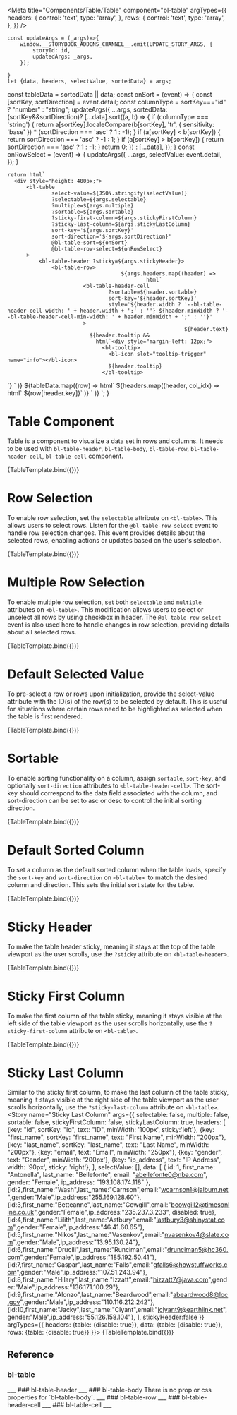 
<Meta
		title="Components/Table/Table"
		component="bl-table"
		argTypes={{
			headers: {
				control: 'text',
				type: 'array',
			},
			rows: {
				control: 'text',
				type: 'array',
			},
		}}
/>

	const updateArgs = (_args)=>{
		window.__STORYBOOK_ADDONS_CHANNEL__.emit(UPDATE_STORY_ARGS, {
			storyId: id,
			updatedArgs: _args,
		});

	}
	let {data, headers, selectValue, sortedData} = args;
  const tableData = sortedData || data;
	const onSort = (event) => {
		const [sortKey, sortDirection] = event.detail;
    const columnType = sortKey==="id" ? "number" : "string";
		updateArgs({
			...args,
			sortedData: (sortKey&&sortDirection)? [...data].sort((a, b) => {
        if (columnType === 'string') {
          return a[sortKey].localeCompare(b[sortKey], 'tr', { sensitivity: 'base' }) * (sortDirection === 'asc' ? 1 : -1);
        }
        if (a[sortKey] < b[sortKey]) {
          return sortDirection === 'asc' ? -1 : 1;
        }
        if (a[sortKey] > b[sortKey]) {
          return sortDirection === 'asc' ? 1 : -1;
        }
        return 0;
			}) : [...data],
		});
	}
	const onRowSelect = (event) => {
		updateArgs({
			...args,
			selectValue: event.detail,
		});
	}

	return html`
      <div style="height: 400px;">
          <bl-table
                  select-value=${JSON.stringify(selectValue)}
                  ?selectable=${args.selectable}
                  ?multiple=${args.multiple}
                  ?sortable=${args.sortable}
                  ?sticky-first-column=${args.stickyFirstColumn}
                  ?sticky-last-column=${args.stickyLastColumn}
                  sort-key='${args.sortKey}'
                  sort-direction='${args.sortDirection}'
                  @bl-table-sort=${onSort}
                  @bl-table-row-select=${onRowSelect}
          >
              <bl-table-header ?sticky=${args.stickyHeader}>
                  <bl-table-row>
										${args.headers.map((header) =>
												html`
                            <bl-table-header-cell
                                    ?sortable=${header.sortable}
                                    sort-key='${header.sortKey}'
                                    style='${header.width ? '--bl-table-header-cell-width: ' + header.width + ';' : ''} ${header.minWidth ? '--bl-table-header-cell-min-width: ' + header.minWidth + ';' : ''}'
                            >
															${header.text}
                              ${header.tooltip &&
                                html`<div style="margin-left: 12px;">
                                  <bl-tooltip>
                                    <bl-icon slot="tooltip-trigger" name="info"></bl-icon>
                                    ${header.tooltip}
                                  </bl-tooltip>
</div>`}
                            </bl-table-header-cell>`
										)}
                  </bl-table-row>
              </bl-table-header>
              <bl-table-body>${tableData.map((row) =>
										html`<bl-table-row selection-key="row-${row.id}">
													${headers.map((header, col_idx) =>
															html`<bl-table-cell ?disable-selection=${col_idx === 0 && row.disabled}> ${row[header.key]}</bl-table-cell>`
													)}
                        </bl-table-row>`
								)}</bl-table-body>
          </bl-table>
      </div>
	`;
}

# Table Component

Table is a component to visualize a data set in rows and columns. It needs to be used with `bl-table-header`, `bl-table-body`, `bl-table-row`, `bl-table-header-cell`, `bl-table-cell` component.

<Canvas>
  <Story name="Basic Usage" args={{
    selectable: true,
    multiple: true,
    sortable: true,
    stickyFirstColumn: true,
    stickyLastColumn: true,
    headers: [
      {key: "id", sortKey: "id", text: "ID", minWidth: '100px', sticky:'left'},
      {key: "first_name", sortKey: "first_name", text: "First Name", minWidth: "100px"},
      {key: "last_name", sortKey: "last_name", text: "Last Name", width: "150px", minWidth: "100px"},
      {key: "email", text: "Email", width: "250px", minWidth: "250px"},
      {key: "gender", text: "Gender", width: '85px'},
      {key: "ip_address", text: "IP Address", width: '90px', sticky: 'right', tooltip: 'Ip address of end user'},
    ],
	  selectValue: ["row-1","row-4"],
    data: [
      {
        id: 1,
        first_name: "Antonella",
        last_name: "Bellefonte",
        email: "abellefonte0@nba.com",
        gender: "Female",
        ip_address: "193.108.174.118"
      },
      {id:2,first_name:"Wash",last_name:"Carnson",email:"wcarnson1@jalbum.net",gender:"Male",ip_address:"255.169.128.60"},
      {id:3,first_name:"Betteanne",last_name:"Cowgill",email:"bcowgill2@timesonline.co.uk",gender:"Female",ip_address:"235.237.3.233", disabled: true},
      {id:4,first_name:"Lilith",last_name:"Astbury",email:"lastbury3@shinystat.com",gender:"Female",ip_address:"46.41.60.65"},
      {id:5,first_name:"Nikos",last_name:"Vasenkov",email:"nvasenkov4@slate.com",gender:"Male",ip_address:"13.95.130.24"},
      {id:6,first_name:"Drucill",last_name:"Runciman",email:"drunciman5@hc360.com",gender:"Female",ip_address:"185.192.50.41"},
      {id:7,first_name:"Gaspar",last_name:"Falls",email:"gfalls6@howstuffworks.com",gender:"Male",ip_address:"107.51.243.94"},
      {id:8,first_name:"Hilary",last_name:"Izzatt",email:"hizzatt7@java.com",gender:"Male",ip_address:"136.171.100.29"},
      {id:9,first_name:"Alonzo",last_name:"Beardwood",email:"abeardwood8@loc.gov",gender:"Male",ip_address:"110.116.212.242"},
      {id:10,first_name:"Jacky",last_name:"Clyant",email:"jclyant9@earthlink.net",gender:"Male",ip_address:"55.126.158.104"},
    ],
    stickyHeader:true
  }} argTypes={{
    headers: {table: {disable: true}},
    data: {table: {disable: true}},
    rows: {table: {disable: true}}
  }}>
    {TableTemplate.bind({})}
  </Story>
</Canvas>


# Row Selection

To enable row selection, set the `selectable` attribute on `<bl-table>`. This allows users to select rows. Listen for the `@bl-table-row-select` event to handle row selection changes. This event provides details about the selected rows, enabling actions or updates based on the user's selection.

<Canvas>
  <Story name="Row Selection" args={{
    selectable: true,
    multiple: false,
    sortable: false,
    stickyFirstColumn: false,
    stickyLastColumn: false,
    headers: [
      {key: "id", sortKey: "id", text: "ID", minWidth: '100px', sticky:'left'},
      {key: "first_name", sortKey: "first_name", text: "First Name", minWidth: "200px"},
      {key: "last_name", sortKey: "last_name", text: "Last Name", minWidth: "200px"},
      {key: "email", text: "Email", minWidth: "250px"},
      {key: "gender", text: "Gender", minWidth: '200px'},
      {key: "ip_address", text: "IP Address", width: '90px', sticky: 'right'},
    ],
    selectValue: [],
    data: [
      {
        id: 1,
        first_name: "Antonella",
        last_name: "Bellefonte",
        email: "abellefonte0@nba.com",
        gender: "Female",
        ip_address: "193.108.174.118"
      },
      {id:2,first_name:"Wash",last_name:"Carnson",email:"wcarnson1@jalbum.net",gender:"Male",ip_address:"255.169.128.60"},
      {id:3,first_name:"Betteanne",last_name:"Cowgill",email:"bcowgill2@timesonline.co.uk",gender:"Female",ip_address:"235.237.3.233", disabled: true},
      {id:4,first_name:"Lilith",last_name:"Astbury",email:"lastbury3@shinystat.com",gender:"Female",ip_address:"46.41.60.65"},
      {id:5,first_name:"Nikos",last_name:"Vasenkov",email:"nvasenkov4@slate.com",gender:"Male",ip_address:"13.95.130.24"},
      {id:6,first_name:"Drucill",last_name:"Runciman",email:"drunciman5@hc360.com",gender:"Female",ip_address:"185.192.50.41"},
      {id:7,first_name:"Gaspar",last_name:"Falls",email:"gfalls6@howstuffworks.com",gender:"Male",ip_address:"107.51.243.94"},
      {id:8,first_name:"Hilary",last_name:"Izzatt",email:"hizzatt7@java.com",gender:"Male",ip_address:"136.171.100.29"},
      {id:9,first_name:"Alonzo",last_name:"Beardwood",email:"abeardwood8@loc.gov",gender:"Male",ip_address:"110.116.212.242"},
      {id:10,first_name:"Jacky",last_name:"Clyant",email:"jclyant9@earthlink.net",gender:"Male",ip_address:"55.126.158.104"},
    ],
    stickyHeader:false
  }} argTypes={{
    headers: {table: {disable: true}},
    data: {table: {disable: true}},
    rows: {table: {disable: true}}
  }}>
    {TableTemplate.bind({})}
  </Story>
</Canvas>

# Multiple Row Selection

To enable multiple row selection, set both `selectable` and `multiple` attributes on `<bl-table>`. This modification allows users to select or unselect all rows by using checkbox in header. The `@bl-table-row-select` event is also used here to handle changes in row selection, providing details about all selected rows.

<Canvas>
  <Story name="Multiple Row Selection" args={{
    selectable: true,
    multiple: true,
    sortable: false,
    stickyFirstColumn: false,
    stickyLastColumn: false,
    headers: [
      {key: "id", sortKey: "id", text: "ID", minWidth: '100px', sticky:'left'},
      {key: "first_name", sortKey: "first_name", text: "First Name", minWidth: "200px"},
      {key: "last_name", sortKey: "last_name", text: "Last Name", minWidth: "200px"},
      {key: "email", text: "Email", minWidth: "250px"},
      {key: "gender", text: "Gender", minWidth: '200px'},
      {key: "ip_address", text: "IP Address", width: '90px', sticky: 'right'},
    ],
    selectValue: [],
    data: [
      {
        id: 1,
        first_name: "Antonella",
        last_name: "Bellefonte",
        email: "abellefonte0@nba.com",
        gender: "Female",
        ip_address: "193.108.174.118"
      },
      {id:2,first_name:"Wash",last_name:"Carnson",email:"wcarnson1@jalbum.net",gender:"Male",ip_address:"255.169.128.60"},
      {id:3,first_name:"Betteanne",last_name:"Cowgill",email:"bcowgill2@timesonline.co.uk",gender:"Female",ip_address:"235.237.3.233", disabled: true},
      {id:4,first_name:"Lilith",last_name:"Astbury",email:"lastbury3@shinystat.com",gender:"Female",ip_address:"46.41.60.65"},
      {id:5,first_name:"Nikos",last_name:"Vasenkov",email:"nvasenkov4@slate.com",gender:"Male",ip_address:"13.95.130.24"},
      {id:6,first_name:"Drucill",last_name:"Runciman",email:"drunciman5@hc360.com",gender:"Female",ip_address:"185.192.50.41"},
      {id:7,first_name:"Gaspar",last_name:"Falls",email:"gfalls6@howstuffworks.com",gender:"Male",ip_address:"107.51.243.94"},
      {id:8,first_name:"Hilary",last_name:"Izzatt",email:"hizzatt7@java.com",gender:"Male",ip_address:"136.171.100.29"},
      {id:9,first_name:"Alonzo",last_name:"Beardwood",email:"abeardwood8@loc.gov",gender:"Male",ip_address:"110.116.212.242"},
      {id:10,first_name:"Jacky",last_name:"Clyant",email:"jclyant9@earthlink.net",gender:"Male",ip_address:"55.126.158.104"},
    ],
    stickyHeader:false
  }} argTypes={{
    headers: {table: {disable: true}},
    data: {table: {disable: true}},
    rows: {table: {disable: true}}
  }}>
    {TableTemplate.bind({})}
  </Story>
</Canvas>

# Default Selected Value

To pre-select a row or rows upon initialization, provide the select-value attribute with the ID(s) of the row(s) to be selected by default. This is useful for situations where certain rows need to be highlighted as selected when the table is first rendered.

<Canvas>
  <Story name="Default Selected Value" args={{
    selectable: true,
    multiple: true,
    sortable: false,
    stickyFirstColumn: false,
    stickyLastColumn: false,
    selectValue: ["row-1","row-4"],
    headers: [
      {key: "id", sortKey: "id", text: "ID", minWidth: '100px', sticky:'left'},
      {key: "first_name", sortKey: "first_name", text: "First Name", minWidth: "200px"},
      {key: "last_name", sortKey: "last_name", text: "Last Name", minWidth: "200px"},
      {key: "email", text: "Email", minWidth: "250px"},
      {key: "gender", text: "Gender", minWidth: '200px'},
      {key: "ip_address", text: "IP Address", width: '90px', sticky: 'right'},
    ],
    data: [
      {
        id: 1,
        first_name: "Antonella",
        last_name: "Bellefonte",
        email: "abellefonte0@nba.com",
        gender: "Female",
        ip_address: "193.108.174.118"
      },
      {id:2,first_name:"Wash",last_name:"Carnson",email:"wcarnson1@jalbum.net",gender:"Male",ip_address:"255.169.128.60"},
      {id:3,first_name:"Betteanne",last_name:"Cowgill",email:"bcowgill2@timesonline.co.uk",gender:"Female",ip_address:"235.237.3.233", disabled: true},
      {id:4,first_name:"Lilith",last_name:"Astbury",email:"lastbury3@shinystat.com",gender:"Female",ip_address:"46.41.60.65"},
      {id:5,first_name:"Nikos",last_name:"Vasenkov",email:"nvasenkov4@slate.com",gender:"Male",ip_address:"13.95.130.24"},
      {id:6,first_name:"Drucill",last_name:"Runciman",email:"drunciman5@hc360.com",gender:"Female",ip_address:"185.192.50.41"},
      {id:7,first_name:"Gaspar",last_name:"Falls",email:"gfalls6@howstuffworks.com",gender:"Male",ip_address:"107.51.243.94"},
      {id:8,first_name:"Hilary",last_name:"Izzatt",email:"hizzatt7@java.com",gender:"Male",ip_address:"136.171.100.29"},
      {id:9,first_name:"Alonzo",last_name:"Beardwood",email:"abeardwood8@loc.gov",gender:"Male",ip_address:"110.116.212.242"},
      {id:10,first_name:"Jacky",last_name:"Clyant",email:"jclyant9@earthlink.net",gender:"Male",ip_address:"55.126.158.104"},
    ],
    stickyHeader:false
  }} argTypes={{
    headers: {table: {disable: true}},
    data: {table: {disable: true}},
    rows: {table: {disable: true}}
  }}>
    {TableTemplate.bind({})}
  </Story>
</Canvas>

# Sortable

To enable sorting functionality on a column, assign `sortable`, `sort-key`, and optionally `sort-direction` attributes to `<bl-table-header-cell>`. The sort-key should correspond to the data field associated with the column, and sort-direction can be set to asc or desc to control the initial sorting direction.

<Canvas>
  <Story name="Sortable" args={{
    selectable: false,
    multiple: false,
    sortable: true,
    stickyFirstColumn: false,
    stickyLastColumn: false,
    headers: [
      {key: "id", sortKey: "id", text: "ID", minWidth: '60px', sticky:'left'},
      {key: "first_name", sortKey: "first_name", text: "First Name", minWidth: "200px"},
      {key: "last_name", sortKey: "last_name", text: "Last Name", minWidth: "200px"},
      {key: "email", text: "Email", minWidth: "250px"},
      {key: "gender", text: "Gender", minWidth: '100px'},
      {key: "ip_address", text: "IP Address", width: '90px', sticky: 'right'},
    ],
    selectValue: [],
   data: [
      {
        id: 1,
        first_name: "Antonella",
        last_name: "Bellefonte",
        email: "abellefonte0@nba.com",
        gender: "Female",
        ip_address: "193.108.174.118"
      },
      {id:2,first_name:"Wash",last_name:"Carnson",email:"wcarnson1@jalbum.net",gender:"Male",ip_address:"255.169.128.60"},
      {id:3,first_name:"Betteanne",last_name:"Cowgill",email:"bcowgill2@timesonline.co.uk",gender:"Female",ip_address:"235.237.3.233", disabled: true},
      {id:4,first_name:"Lilith",last_name:"Astbury",email:"lastbury3@shinystat.com",gender:"Female",ip_address:"46.41.60.65"},
      {id:5,first_name:"Nikos",last_name:"Vasenkov",email:"nvasenkov4@slate.com",gender:"Male",ip_address:"13.95.130.24"},
      {id:6,first_name:"Drucill",last_name:"Runciman",email:"drunciman5@hc360.com",gender:"Female",ip_address:"185.192.50.41"},
      {id:7,first_name:"Gaspar",last_name:"Falls",email:"gfalls6@howstuffworks.com",gender:"Male",ip_address:"107.51.243.94"},
      {id:8,first_name:"Hilary",last_name:"Izzatt",email:"hizzatt7@java.com",gender:"Male",ip_address:"136.171.100.29"},
      {id:9,first_name:"Alonzo",last_name:"Beardwood",email:"abeardwood8@loc.gov",gender:"Male",ip_address:"110.116.212.242"},
      {id:10,first_name:"Jacky",last_name:"Clyant",email:"jclyant9@earthlink.net",gender:"Male",ip_address:"55.126.158.104"},
    ],
    stickyHeader:true,
  }} argTypes={{
    headers: {table: {disable: true}},
    data: {table: {disable: true}},
    rows: {table: {disable: true}}
  }}>
    {TableTemplate.bind({})}
  </Story>
</Canvas>

# Default Sorted Column

To set a column as the default sorted column when the table loads, specify the `sort-key` and `sort-direction` on `<bl-table> `to match the desired column and direction. This sets the initial sort state for the table.

<Canvas>
  <Story name="Default Sorted Column" args={{
    selectable: false,
    multiple: false,
    sortable: true,
    stickyFirstColumn: false,
    stickyLastColumn: false,
    headers: [
      {key: "id", sortKey: "id", text: "ID", minWidth: '60px', sticky:'left'},
      {key: "first_name", sortKey: "first_name", text: "First Name", minWidth: "200px"},
      {key: "last_name", sortKey: "last_name", text: "Last Name", minWidth: "200px"},
      {key: "email", text: "Email", minWidth: "250px"},
      {key: "gender", text: "Gender", minWidth: '100px'},
      {key: "ip_address", text: "IP Address", width: '90px', sticky: 'right'},
    ],
    selectValue: [],
    data: [
      {
        id: 1,
        first_name: "Antonella",
        last_name: "Bellefonte",
        email: "abellefonte0@nba.com",
        gender: "Female",
        ip_address: "193.108.174.118"
      },
      {id:2,first_name:"Wash",last_name:"Carnson",email:"wcarnson1@jalbum.net",gender:"Male",ip_address:"255.169.128.60"},
      {id:3,first_name:"Betteanne",last_name:"Cowgill",email:"bcowgill2@timesonline.co.uk",gender:"Female",ip_address:"235.237.3.233", disabled: true},
      {id:4,first_name:"Lilith",last_name:"Astbury",email:"lastbury3@shinystat.com",gender:"Female",ip_address:"46.41.60.65"},
      {id:5,first_name:"Nikos",last_name:"Vasenkov",email:"nvasenkov4@slate.com",gender:"Male",ip_address:"13.95.130.24"},
      {id:6,first_name:"Drucill",last_name:"Runciman",email:"drunciman5@hc360.com",gender:"Female",ip_address:"185.192.50.41"},
      {id:7,first_name:"Gaspar",last_name:"Falls",email:"gfalls6@howstuffworks.com",gender:"Male",ip_address:"107.51.243.94"},
      {id:8,first_name:"Hilary",last_name:"Izzatt",email:"hizzatt7@java.com",gender:"Male",ip_address:"136.171.100.29"},
      {id:9,first_name:"Alonzo",last_name:"Beardwood",email:"abeardwood8@loc.gov",gender:"Male",ip_address:"110.116.212.242"},
      {id:10,first_name:"Jacky",last_name:"Clyant",email:"jclyant9@earthlink.net",gender:"Male",ip_address:"55.126.158.104"},
    ],
    stickyHeader:true,
    sortKey: 'first_name',
    sortDirection: 'asc'
  }} argTypes={{
    headers: {table: {disable: true}},
    data: {table: {disable: true}},
    rows: {table: {disable: true}}
  }}>
    {TableTemplate.bind({})}
  </Story>
</Canvas>

# Sticky Header

To make the table header sticky, meaning it stays at the top of the table viewport as the user scrolls, use the `?sticky` attribute on `<bl-table-header>`.

<Canvas>
  <Story name="Sticky Header" args={{
    selectable: false,
    multiple: false,
    sortable: false,
    stickyFirstColumn: false,
    stickyLastColumn: false,
    headers: [
      {key: "id", sortKey: "id", text: "ID", minWidth: '60px', sticky:'left'},
      {key: "first_name", sortKey: "first_name", text: "First Name", minWidth: "200px"},
      {key: "last_name", sortKey: "last_name", text: "Last Name", minWidth: "200px"},
      {key: "email", text: "Email", minWidth: "250px"},
      {key: "gender", text: "Gender", minWidth: '100px'},
      {key: "ip_address", text: "IP Address", width: '90px', sticky: 'right'},
    ],
    selectValue: [],
    data: [
      {
        id: 1,
        first_name: "Antonella",
        last_name: "Bellefonte",
        email: "abellefonte0@nba.com",
        gender: "Female",
        ip_address: "193.108.174.118"
      },
      {id:2,first_name:"Wash",last_name:"Carnson",email:"wcarnson1@jalbum.net",gender:"Male",ip_address:"255.169.128.60"},
      {id:3,first_name:"Betteanne",last_name:"Cowgill",email:"bcowgill2@timesonline.co.uk",gender:"Female",ip_address:"235.237.3.233", disabled: true},
      {id:4,first_name:"Lilith",last_name:"Astbury",email:"lastbury3@shinystat.com",gender:"Female",ip_address:"46.41.60.65"},
      {id:5,first_name:"Nikos",last_name:"Vasenkov",email:"nvasenkov4@slate.com",gender:"Male",ip_address:"13.95.130.24"},
      {id:6,first_name:"Drucill",last_name:"Runciman",email:"drunciman5@hc360.com",gender:"Female",ip_address:"185.192.50.41"},
      {id:7,first_name:"Gaspar",last_name:"Falls",email:"gfalls6@howstuffworks.com",gender:"Male",ip_address:"107.51.243.94"},
      {id:8,first_name:"Hilary",last_name:"Izzatt",email:"hizzatt7@java.com",gender:"Male",ip_address:"136.171.100.29"},
      {id:9,first_name:"Alonzo",last_name:"Beardwood",email:"abeardwood8@loc.gov",gender:"Male",ip_address:"110.116.212.242"},
      {id:10,first_name:"Jacky",last_name:"Clyant",email:"jclyant9@earthlink.net",gender:"Male",ip_address:"55.126.158.104"},
    ],
    stickyHeader:true
  }} argTypes={{
    headers: {table: {disable: true}},
    data: {table: {disable: true}},
    rows: {table: {disable: true}}
  }}>
    {TableTemplate.bind({})}
  </Story>
</Canvas>

# Sticky First Column

To make the first column of the table sticky, meaning it stays visible at the left side of the table viewport as the user scrolls horizontally, use the `?sticky-first-column` attribute on `<bl-table>`.

<Canvas>
  <Story name="Sticky First Column" args={{
    selectable: false,
    multiple: false,
    sortable: false,
    stickyFirstColumn: true,
    stickyLastColumn: false,
    headers: [
      {key: "id", sortKey: "id", text: "ID", minWidth: '100px', sticky:'left'},
      {key: "first_name", sortKey: "first_name", text: "First Name", minWidth: "200px"},
      {key: "last_name", sortKey: "last_name", text: "Last Name", minWidth: "200px"},
      {key: "email", text: "Email", minWidth: "250px"},
      {key: "gender", text: "Gender", minWidth: '200px'},
      {key: "ip_address", text: "IP Address", width: '90px', sticky: 'right'},
    ],
    selectValue: [],
    data: [
      {
        id: 1,
        first_name: "Antonella",
        last_name: "Bellefonte",
        email: "abellefonte0@nba.com",
        gender: "Female",
        ip_address: "193.108.174.118"
      },
      {id:2,first_name:"Wash",last_name:"Carnson",email:"wcarnson1@jalbum.net",gender:"Male",ip_address:"255.169.128.60"},
      {id:3,first_name:"Betteanne",last_name:"Cowgill",email:"bcowgill2@timesonline.co.uk",gender:"Female",ip_address:"235.237.3.233", disabled: true},
      {id:4,first_name:"Lilith",last_name:"Astbury",email:"lastbury3@shinystat.com",gender:"Female",ip_address:"46.41.60.65"},
      {id:5,first_name:"Nikos",last_name:"Vasenkov",email:"nvasenkov4@slate.com",gender:"Male",ip_address:"13.95.130.24"},
      {id:6,first_name:"Drucill",last_name:"Runciman",email:"drunciman5@hc360.com",gender:"Female",ip_address:"185.192.50.41"},
      {id:7,first_name:"Gaspar",last_name:"Falls",email:"gfalls6@howstuffworks.com",gender:"Male",ip_address:"107.51.243.94"},
      {id:8,first_name:"Hilary",last_name:"Izzatt",email:"hizzatt7@java.com",gender:"Male",ip_address:"136.171.100.29"},
      {id:9,first_name:"Alonzo",last_name:"Beardwood",email:"abeardwood8@loc.gov",gender:"Male",ip_address:"110.116.212.242"},
      {id:10,first_name:"Jacky",last_name:"Clyant",email:"jclyant9@earthlink.net",gender:"Male",ip_address:"55.126.158.104"},
    ],
    stickyHeader:false
  }} argTypes={{
    headers: {table: {disable: true}},
    data: {table: {disable: true}},
    rows: {table: {disable: true}}
  }}>
    {TableTemplate.bind({})}
  </Story>
</Canvas>

# Sticky Last Column

Similar to the sticky first column, to make the last column of the table sticky, meaning it stays visible at the right side of the table viewport as the user scrolls horizontally, use the `?sticky-last-column` attribute on `<bl-table>`.
<Canvas>
  <Story name="Sticky Last Column" args={{
    selectable: false,
    multiple: false,
    sortable: false,
    stickyFirstColumn: false,
    stickyLastColumn: true,
    headers: [
      {key: "id", sortKey: "id", text: "ID", minWidth: '100px', sticky:'left'},
      {key: "first_name", sortKey: "first_name", text: "First Name", minWidth: "200px"},
      {key: "last_name", sortKey: "last_name", text: "Last Name", minWidth: "200px"},
      {key: "email", text: "Email", minWidth: "250px"},
      {key: "gender", text: "Gender", minWidth: '200px'},
      {key: "ip_address", text: "IP Address", width: '90px', sticky: 'right'},
    ],
    selectValue: [],
   data: [
      {
        id: 1,
        first_name: "Antonella",
        last_name: "Bellefonte",
        email: "abellefonte0@nba.com",
        gender: "Female",
        ip_address: "193.108.174.118"
      },
      {id:2,first_name:"Wash",last_name:"Carnson",email:"wcarnson1@jalbum.net",gender:"Male",ip_address:"255.169.128.60"},
      {id:3,first_name:"Betteanne",last_name:"Cowgill",email:"bcowgill2@timesonline.co.uk",gender:"Female",ip_address:"235.237.3.233", disabled: true},
      {id:4,first_name:"Lilith",last_name:"Astbury",email:"lastbury3@shinystat.com",gender:"Female",ip_address:"46.41.60.65"},
      {id:5,first_name:"Nikos",last_name:"Vasenkov",email:"nvasenkov4@slate.com",gender:"Male",ip_address:"13.95.130.24"},
      {id:6,first_name:"Drucill",last_name:"Runciman",email:"drunciman5@hc360.com",gender:"Female",ip_address:"185.192.50.41"},
      {id:7,first_name:"Gaspar",last_name:"Falls",email:"gfalls6@howstuffworks.com",gender:"Male",ip_address:"107.51.243.94"},
      {id:8,first_name:"Hilary",last_name:"Izzatt",email:"hizzatt7@java.com",gender:"Male",ip_address:"136.171.100.29"},
      {id:9,first_name:"Alonzo",last_name:"Beardwood",email:"abeardwood8@loc.gov",gender:"Male",ip_address:"110.116.212.242"},
      {id:10,first_name:"Jacky",last_name:"Clyant",email:"jclyant9@earthlink.net",gender:"Male",ip_address:"55.126.158.104"},
    ],
    stickyHeader:false
  }} argTypes={{
    headers: {table: {disable: true}},
    data: {table: {disable: true}},
    rows: {table: {disable: true}}
  }}>
    {TableTemplate.bind({})}
  </Story>
</Canvas>

## Reference
### bl-table
<ArgsTable of="bl-table"/>
___
### bl-table-header
<ArgsTable of="bl-table-header"/>
___
### bl-table-body
There is no prop or css properties for `bl-table-body`.
___
### bl-table-row
<ArgsTable of="bl-table-row"/>
___
### bl-table-header-cell
<ArgsTable of="bl-table-header-cell"/>
___
### bl-table-cell
<ArgsTable of="bl-table-cell"/>
___
